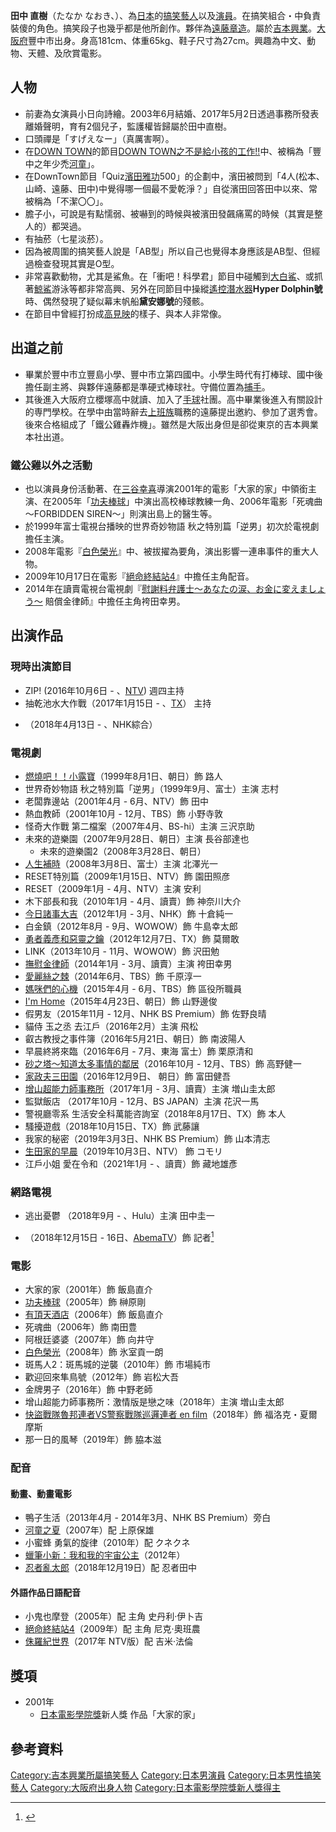 {{藝人
|本名 = 田中直樹
|類型 = 藝人
|國籍 = {{JPN}}
|職業 = [[搞笑藝人|搞笑藝人]]、[[演員|演員]]
|出生地 = {{JPN}}[[大阪府|大阪府]][[豐中市|豐中市]]
|出生日期 = {{birth date and age|1971|4|26}}
|語言 = 標準語、關西腔、基本[[國語|國語]]
|教育程度 = 設計専門學校
|活動時期 = 1992年至今
|經紀公司 = [[吉本興業|吉本興業]]
|相關團體 = {{tsl|ja|ココリコ|鐵公雞二人組}}
}}
{{japanese|japanese=田中 直樹|kana=たなか なおき|romaji=Tanaka Naoki}}


'''田中 直樹'''（たなか なおき、{{bd|1971年|4月26日|catIdx=Tanaka Naoki}}）、為[[日本|日本]]的[[搞笑藝人|搞笑藝人]]以及[[演員|演員]]。在搞笑組合・{{tsl|ja|ココリコ|鐵公雞二人組}}中負責裝傻的角色。搞笑段子也幾乎都是他所創作。夥伴為[[遠藤章造|遠藤章造]]。屬於[[吉本興業|吉本興業]]。[[大阪府|大阪府]]豐中市出身。身高181cm、体重65kg、鞋子尺寸為27cm。興趣為中文、動物、天體、及欣賞電影。

==人物==
* 前妻為女演員小日向詩繪。2003年6月結婚、2017年5月2日透過事務所發表離婚聲明，育有2個兒子，監護權皆歸屬於田中直樹。
* 口頭禪是「すげえなー」（真厲害啊）。
* 在[[DOWN_TOWN|DOWN TOWN]]的節目[[DOWN_TOWN之不是給小孩的工作!!|DOWN TOWN之不是給小孩的工作!!]]中、被稱為「豐中之年少禿[[河童|河童]]」。
* 在DownTown節目「Quiz[[濱田雅功|濱田雅功]]500」的企劃中，濱田被問到「4人(松本、山崎、遠藤、田中)中覺得哪一個最不愛乾淨？」自從濱田回答田中以來、常被稱為「不潔〇〇」。
* 膽子小，可說是有點懦弱、被嚇到的時候與被濱田發飆痛罵的時候（其實是整人的）都哭過。
* 有抽菸（七星淡菸）。
* 因為被周圍的搞笑藝人說是「AB型」所以自己也覺得本身應該是AB型、但經過檢查發現其實是O型。
* 非常喜歡動物，尤其是鯊魚。在「衝吧！科學君」節目中碰觸到[[大白鯊|大白鯊]]、或抓著[[鯨鯊|鯨鯊]]游泳等都非常高興、另外在同節目中操縱[[遙控潛水器|遙控潛水器]]'''Hyper Dolphin號'''時、偶然發現了疑似幕末帆船'''黛安娜號'''的殘骸。
* 在節目中曾經打扮成[[高見映|高見映]]的樣子、與本人非常像。

== 出道之前 ==
* 畢業於豐中市立豐島小學、豐中市立第四國中。小學生時代有打棒球、國中後擔任副主將、與夥伴遠藤都是準硬式棒球社。守備位置為[[捕手|捕手]]。
* 其後進入大阪府立櫻塚高中就讀、加入了[[手球|手球]]社團。高中畢業後進入有關設計的専門學校。在學中由當時辭去[[上班族|上班族]]職務的遠藤提出邀約、參加了選秀會。後來合格組成了「鐵公雞轟炸機」。雖然是大阪出身但是卻從東京的吉本興業本社出道。

=== 鐵公雞以外之活動 ===
* 也以演員身份活動著、在[[三谷幸喜|三谷幸喜]]導演2001年的電影「大家的家」中領銜主演、在2005年「[[逆境九壯士|功夫棒球]]」中演出高校棒球教練一角、2006年電影「死魂曲 〜FORBIDDEN SIREN〜」則演出島上的醫生等。
* 於1999年富士電視台播映的世界奇妙物語 秋之特別篇「逆男」初次於電視劇擔任主演。
* 2008年電影『[[白色榮光_(電影)|白色榮光]]』中、被拔擢為要角，演出影響一連串事件的重大人物。
* 2009年10月17日在電影『[[絕命終結站4|絕命終結站4]]』中擔任主角配音。
* 2014年在讀賣電視台電視劇『[http://www.ytv.co.jp/hakamada/index.html 慰謝料弁護士～あなたの涙、お金に変えましょう～] {{Wayback|url=http://www.ytv.co.jp/hakamada/index.html |date=20210311134533 }}賠償金律師』中擔任主角袴田幸男。

== 出演作品 ==
=== 現時出演節目 ===
* ZIP! (2016年10月6日 - 、[[日本電視台|NTV]])  週四主持
* 抽乾池水大作戰（2017年1月15日 - 、[[東京電視台|TX]]） 主持
* {{tsl|ja|LIFE!〜人生に捧げるコント〜|LIFE!～獻給人生的短劇～ series-6}}（2018年4月13日 - 、NHK綜合）

=== 電視劇 ===
* [[燃燒吧！！小露寶|燃燒吧！！小露寶]]（1999年8月1日、朝日）飾 路人
* 世界奇妙物語 秋之特別篇「逆男」（1999年9月、富士）主演 志村
* 老闆靠邊站（2001年4月 - 6月、NTV）飾 田中
* 熱血教師（2001年10月 - 12月、TBS）飾 小野寺敦
* 怪奇大作戰 第二檔案（2007年4月、BS-hi）主演 三沢京助
* 未來的遊樂園（2007年9月28日、朝日）主演 長谷部達也
** 未來的遊樂園2（2008年3月28日、朝日）
* [[人生補時|人生補時]]（2008年3月8日、富士）主演 北澤光一
* RESET特別篇（2009年1月15日、NTV）飾 園田照彦
* RESET（2009年1月 - 4月、NTV）主演 安利
* 木下部長和我（2010年1月 - 4月、讀賣）飾 神奈川大介
* [[今日諸事大吉#改編連續劇|今日諸事大吉]]（2012年1月 - 3月、NHK）飾 十倉純一
* 白金鎮（2012年8月 - 9月、WOWOW）飾 牛島幸太郎
* [[勇者義彥和惡靈之鑰|勇者義彥和惡靈之鑰]]（2012年12月7日、TX）飾 莫爾敢
* LINK（2013年10月 - 11月、WOWOW）飾 沢田勉
* [[抚慰金律师|撫慰金律師]]（2014年1月 - 3月、讀賣）主演 袴田幸男
* [[愛麗絲之棘|愛麗絲之棘]]（2014年6月、TBS）飾 千原淳一
* [[媽咪們的心機|媽咪們的心機]]（2015年4月 - 6月、TBS）飾 區役所職員
* [[I'm_Home|I'm Home]]（2015年4月23日、朝日）飾 山野邊俊
* 假男友（2015年11月 - 12月、NHK BS Premium）飾 佐野良晴
* 貓侍 玉之丞 去江戶（2016年2月）主演 飛松
* 叡古教授之事件簿（2016年5月21日、朝日）飾 南波陽人
* 早晨終將來臨（2016年6月 - 7月、東海 富士）飾 栗原清和
* [[砂之塔〜知道太多事情的鄰居|砂之塔〜知道太多事情的鄰居]]（2016年10月 - 12月、TBS）飾 高野健一
* [[家政夫三田園|家政夫三田園]]（2016年12月9日、 朝日）飾 富田健吾
* [[超能力師事務所|增山超能力師事務所]]（2017年1月 - 3月、讀賣）主演 増山圭太郎
* 監獄飯店 （2017年10月 - 12月、BS JAPAN）主演 花沢一馬
* 警視廳零系 生活安全科萬能咨詢室（2018年8月17日、TX）飾 本人
* 騷擾遊戲（2018年10月15日、TX）飾 武藤讓
* 我家的秘密（2019年3月3日、NHK BS Premium）飾 山本清志
*[[生田家的早晨|生田家的早晨]]（2019年10月3日、NTV） 飾 コモリ
*江戶小姐 愛在令和（2021年1月 - 、讀賣）飾 藏地雄彥

=== 網路電視 ===
* 逃出憂鬱 （2018年9月 - 、Hulu）主演 田中圭一
* {{link-ja|田中圭 24小時電視|田中圭24時間テレビ}}（2018年12月15日 - 16日、[[AbemaTV|AbemaTV]]）飾 記者<ref>{{cite web|script-title=ja:「田中圭24時間テレビ」橋本環奈、眞島秀和、満島真之介ら出演、田中圭「お腹痛い」|url=https://natalie.mu/eiga/news/311868|publisher=[[natalie|natalie]]|date=2018-12-12|accessdate=2018-12-17|language=ja|archive-date=2021-01-15|archive-url=https://web.archive.org/web/20210115142404/https://natalie.mu/eiga/news/311868|dead-url=no}}</ref>

=== 電影 ===
* 大家的家（2001年）飾 飯島直介
* [[功夫棒球|功夫棒球]]（2005年）飾 榊原剛
* [[有頂天酒店|有頂天酒店]]（2006年）飾 飯島直介
* 死魂曲（2006年）飾 南田豊
* 阿根廷婆婆（2007年）飾 向井守
* [[白色榮光_(電影)|白色榮光]]（2008年）飾 氷室貢一朗
* 斑馬人2：斑馬城的逆襲（2010年）飾 市場純市
* 歡迎回來隼鳥號（2012年）飾 岩松大吾
* 金牌男子（2016年）飾 中野老師
* 增山超能力師事務所：激情版是戀之味（2018年）主演 増山圭太郎
* [[快盜戰隊魯邦連者VS警察戰隊巡邏連者_en_film|快盜戰隊魯邦連者VS警察戰隊巡邏連者 en film]]（2018年）飾 福洛克・夏爾摩斯
*那一日的風琴（2019年）飾 脇本滋

=== 配音 ===
==== 動畫、動畫電影 ====
* 鴨子生活（2013年4月 - 2014年3月、NHK BS Premium）旁白
* [[河童之夏|河童之夏]]（2007年）配 上原保雄
* 小蜜蜂 勇氣的旋律（2010年）配 クネクネ
* [[蠟筆小新：我和我的宇宙公主|蠟筆小新：我和我的宇宙公主]]（2012年）
* [[忍者亂太郎|忍者亂太郎]]（2018年12月19日）配 忍者田中

==== 外語作品日語配音 ====
* 小鬼也摩登（2005年）配 主角 史丹利‧伊卜吉
* [[絕命終結站4|絕命終結站4]]（2009年）配 主角 尼克·奧班農
* [[侏羅紀世界|侏羅紀世界]]（2017年 NTV版）配 吉米·法倫

== 獎項 ==
* 2001年
**[[日本電影學院獎|日本電影學院獎]]新人獎 作品「大家的家」

==參考資料==
{{reflist}}

{{日本電影金像獎新人獎}}

{{DEFAULTSORT:Tanaka Naoki}}
[[Category:吉本興業所屬搞笑藝人|Category:吉本興業所屬搞笑藝人]]
[[Category:日本男演員|Category:日本男演員]]
[[Category:日本男性搞笑藝人|Category:日本男性搞笑藝人]]
[[Category:大阪府出身人物|Category:大阪府出身人物]]
[[Category:日本電影學院獎新人獎得主|Category:日本電影學院獎新人獎得主]]
